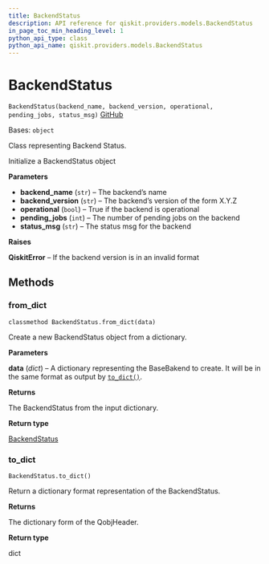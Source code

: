 ```yaml
---
title: BackendStatus
description: API reference for qiskit.providers.models.BackendStatus
in_page_toc_min_heading_level: 1
python_api_type: class
python_api_name: qiskit.providers.models.BackendStatus
---
```


# BackendStatus

<span id="qiskit.providers.models.BackendStatus" />

`BackendStatus(backend_name, backend_version, operational, pending_jobs, status_msg)` [GitHub](https://github.com/qiskit/qiskit/tree/stable/0.19/qiskit/providers/models/backendstatus.py "view source code")

Bases: `object`

Class representing Backend Status.

Initialize a BackendStatus object

**Parameters**

*   **backend\_name** (`str`) – The backend’s name
*   **backend\_version** (`str`) – The backend’s version of the form X.Y.Z
*   **operational** (`bool`) – True if the backend is operational
*   **pending\_jobs** (`int`) – The number of pending jobs on the backend
*   **status\_msg** (`str`) – The status msg for the backend

**Raises**

**QiskitError** – If the backend version is in an invalid format

## Methods

### from\_dict

<span id="qiskit.providers.models.BackendStatus.from_dict" />

`classmethod BackendStatus.from_dict(data)`

Create a new BackendStatus object from a dictionary.

**Parameters**

**data** (*dict*) – A dictionary representing the BaseBakend to create. It will be in the same format as output by [`to_dict()`](qiskit.providers.models.BackendStatus#to_dict "qiskit.providers.models.BackendStatus.to_dict").

**Returns**

The BackendStatus from the input dictionary.

**Return type**

[BackendStatus](qiskit.providers.models.BackendStatus "qiskit.providers.models.BackendStatus")

### to\_dict

<span id="qiskit.providers.models.BackendStatus.to_dict" />

`BackendStatus.to_dict()`

Return a dictionary format representation of the BackendStatus.

**Returns**

The dictionary form of the QobjHeader.

**Return type**

dict

